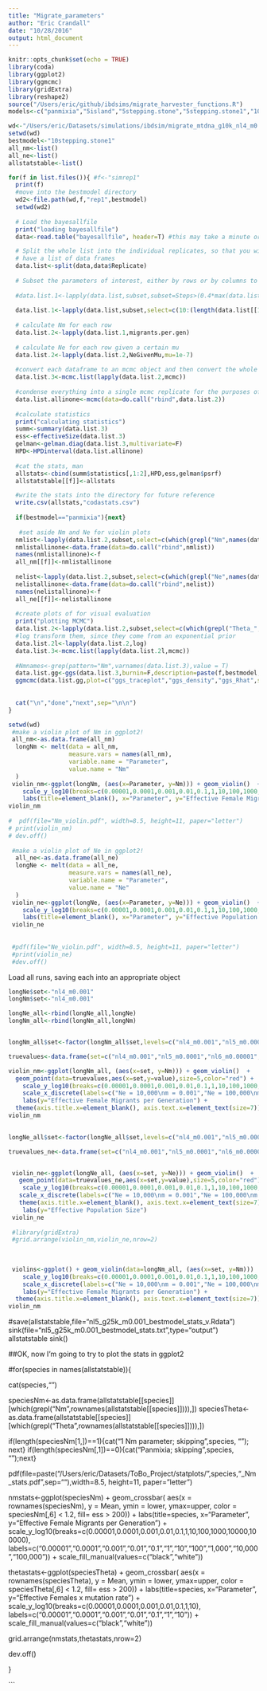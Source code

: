 ```yaml
---
title: "Migrate_parameters"
author: "Eric Crandall"
date: "10/28/2016"
output: html_document
---
```


```r
knitr::opts_chunk$set(echo = TRUE)
library(coda)
library(ggplot2)
library(ggmcmc)
library(gridExtra)
library(reshape2)
source("/Users/eric/github/ibdsims/migrate_harvester_functions.R")
models<-c("panmixia","5island","5stepping.stone","5stepping.stone1","10island","10stepping.stone","10stepping.stone1")
```


```r
wd<-"/Users/eric/Datasets/simulations/ibdsim/migrate_mtdna_g10k_nl4_m0.001"
setwd(wd)
bestmodel<-"10stepping.stone1"
all_nm<-list()
all_ne<-list()
allstatstable<-list()

for(f in list.files()){ #f<-"simrep1"
  print(f)
  #move into the bestmodel directory
  wd2<-file.path(wd,f,"rep1",bestmodel)
  setwd(wd2)
  
  # Load the bayesallfile
  print("loading bayesallfile")
  data<-read.table("bayesallfile", header=T) #this may take a minute or two

  # Split the whole list into the individual replicates, so that you will
  # have a list of data frames
  data.list<-split(data,data$Replicate)
  
  # Subset the parameters of interest, either by rows or by columns to remove uninteresting columns
  
  #data.list.1<-lapply(data.list,subset,subset=Steps>(0.4*max(data.list[[1]]$Steps)))# by rows. Removing burnin. First 40% First 20,000 samples out of 50,000 or 10 million steps out of 25 million
  
  data.list.1<-lapply(data.list,subset,select=c(10:(length(data.list[[1]])-8))) #by columns.
  
  # calculate Nm for each row
  data.list.2<-lapply(data.list.1,migrants.per.gen)
  
  # calculate Ne for each row given a certain mu
  data.list.2<-lapply(data.list.2,NeGivenMu,mu=1e-7)
  
  #convert each dataframe to an mcmc object and then convert the whole thing to an mcmc list
  data.list.3<-mcmc.list(lapply(data.list.2,mcmc))
  
  #condense everything into a single mcmc replicate for the purposes of HPDinterval
  data.list.allinone<-mcmc(data=do.call("rbind",data.list.2))
  
  #calculate statistics
  print("calculating statistics")
  summ<-summary(data.list.3)
  ess<-effectiveSize(data.list.3)
  gelman<-gelman.diag(data.list.3,multivariate=F)
  HPD<-HPDinterval(data.list.allinone)
  
  #cat the stats, man
  allstats<-cbind(summ$statistics[,1:2],HPD,ess,gelman$psrf)
  allstatstable[[f]]<-allstats

  #write the stats into the directory for future reference
  write.csv(allstats,"codastats.csv")
  
  if(bestmodel=="panmixia"){next}
  
   #set aside Nm and Ne for violin plots
  nmlist<-lapply(data.list.2,subset,select=c(which(grepl("Nm",names(data.list.2[[1]])))))
  nmlistallinone<-data.frame(data=do.call("rbind",nmlist))
  names(nmlistallinone)<-f
  all_nm[[f]]<-nmlistallinone
  
  nelist<-lapply(data.list.2,subset,select=c(which(grepl("Ne",names(data.list.2[[1]])))))
  nelistallinone<-data.frame(data=do.call("rbind",nelist))
  names(nelistallinone)<-f
  all_ne[[f]]<-nelistallinone
  
  #create plots of for visual evaluation
  print("plotting MCMC")
  data.list.2<-lapply(data.list.2,subset,select=c(which(grepl("Theta_",names(data.list.2[[1]])) | grepl("M_",names(data.list.2[[1]])) | grepl("Nm_",names(data.list.2[[1]])) |grepl("Ne_",names(data.list.2[[1]])) |grepl("lnPost",names(data.list.2[[1]])))))
  #log transform them, since they come from an exponential prior
  data.list.2l<-lapply(data.list.2,log)
  data.list.3<-mcmc.list(lapply(data.list.2l,mcmc))
  
  #Nmnames<-grep(pattern="Nm",varnames(data.list.3),value = T)
  data.list.gg<-ggs(data.list.3,burnin=F,description=paste(f,bestmodel,sep="_"))
  ggmcmc(data.list.gg,plot=c("ggs_traceplot","ggs_density","ggs_Rhat",simplify_traceplot=25),file=paste(wd2,"/",paste(f,bestmodel,sep="_"),".pdf",sep=""))
  
  
  cat("\n","done","next",sep="\n\n")
}
```

```r
setwd(wd)
 #make a violin plot of Nm in ggplot2!
 all_nm<-as.data.frame(all_nm)
  longNm <- melt(data = all_nm,
                 measure.vars = names(all_nm),
                 variable.name = "Parameter",
                 value.name = "Nm"
  )
 violin_nm<-ggplot(longNm, (aes(x=Parameter, y=Nm))) + geom_violin()  + 
    scale_y_log10(breaks=c(0.00001,0.0001,0.001,0.01,0.1,1,10,100,1000,10000,100000), limits=c(1,100), labels=c("0.00001","0.0001","0.001","0.01","0.1","1","10","100","1,000","10,000","100,000")) +
    labs(title=element_blank(), x="Parameter", y="Effective Female Migrants per Generation") + coord_flip()
violin_nm
 
#  pdf(file="Nm_violin.pdf", width=8.5, height=11, paper="letter") 
# print(violin_nm)
# dev.off()
 
 #make a violin plot of Ne in ggplot2!
  all_ne<-as.data.frame(all_ne)
  longNe <- melt(data = all_ne,
                 measure.vars = names(all_ne),
                 variable.name = "Parameter",
                 value.name = "Ne"
  )
 violin_ne<-ggplot(longNe, (aes(x=Parameter, y=Ne))) + geom_violin()  + 
    scale_y_log10(breaks=c(0.00001,0.0001,0.001,0.01,0.1,1,10,100,1000,10000,100000),limits=c(1000,1000000), labels=c("0.00001","0.0001","0.001","0.01","0.1","1","10","100","1,000","10,000","100,000")) +
    labs(title=element_blank(), x="Parameter", y="Effective Population Size") + coord_flip()
 violin_ne
 
 
 #pdf(file="Ne_violin.pdf", width=8.5, height=11, paper="letter") 
 #print(violin_ne)
 #dev.off()
```

Load all runs, saving each into an appropriate object

```r
longNe$set<-"nl4_m0.001"
longNm$set<-"nl4_m0.001"

longNe_all<-rbind(longNe_all,longNe)
longNm_all<-rbind(longNm_all,longNm)



```

```r

longNm_all$set<-factor(longNm_all$set,levels=c("nl4_m0.001","nl5_m0.0001","nl6_m0.00001","nl4_m0.01",  "nl5_m0.001","nl6_m0.0001","nl4_m0.1","nl5_m0.01","nl6_m0.001"))

truevalues<-data.frame(set=c("nl4_m0.001","nl5_m0.0001","nl6_m0.00001","nl4_m0.01",  "nl5_m0.001","nl6_m0.0001","nl4_m0.1","nl5_m0.01","nl6_m0.001"),value=c(10,10,10,100,100,100,1000,1000,1000))

violin_nm<-ggplot(longNm_all, (aes(x=set, y=Nm))) + geom_violin()  +
  geom_point(data=truevalues,aes(x=set,y=value),size=5,color="red") +
    scale_y_log10(breaks=c(0.00001,0.0001,0.001,0.01,0.1,1,10,100,1000,10000,100000),  labels=c("0.00001","0.0001","0.001","0.01","0.1","1","10","100","1,000","10,000","100,000")) +
    scale_x_discrete(labels=c("Ne = 10,000\nm = 0.001","Ne = 100,000\nm = 0.0001","Ne = 1,000,000\nm = 0.00001","Ne = 10,000\nm = 0.01","Ne = 100,000\nm = 0.001","Ne = 1,000,000\nm = 0.0001","Ne = 10,000\nm = 0.1","Ne = 100,000\nm=0.01","Ne = 1,000,000\nm = 0.001")) +
    labs(y="Effective Female Migrants per Generation") +
  theme(axis.title.x=element_blank(), axis.text.x=element_text(size=7))
violin_nm
 

longNe_all$set<-factor(longNe_all$set,levels=c("nl4_m0.001","nl5_m0.0001","nl6_m0.00001","nl4_m0.01",  "nl5_m0.001","nl6_m0.0001","nl4_m0.1","nl5_m0.01","nl6_m0.001"))

truevalues_ne<-data.frame(set=c("nl4_m0.001","nl5_m0.0001","nl6_m0.00001","nl4_m0.01",  "nl5_m0.001","nl6_m0.0001","nl4_m0.1","nl5_m0.01","nl6_m0.001"),value=c(10000,100000,1000000,10000,100000,1000000,10000,100000,1000000))


 violin_ne<-ggplot(longNe_all, (aes(x=set, y=Ne))) + geom_violin()  + 
   geom_point(data=truevalues_ne,aes(x=set,y=value),size=5,color="red") +
    scale_y_log10(breaks=c(0.00001,0.0001,0.001,0.01,0.1,1,10,100,1000,10000,100000,1000000), labels=c("0.00001","0.0001","0.001","0.01","0.1","1","10","100","1,000","10,000","100,000","1,000,000")) +
   scale_x_discrete(labels=c("Ne = 10,000\nm = 0.001","Ne = 100,000\nm = 0.0001","Ne = 1,000,000\nm = 0.00001","Ne = 10,000\nm = 0.01","Ne = 100,000\nm = 0.001","Ne = 1,000,000\nm = 0.0001","Ne = 10,000\nm = 0.1","Ne = 100,000\nm=0.01","Ne = 1,000,000\nm = 0.001")) +
   theme(axis.title.x=element_blank(), axis.text.x=element_text(size=7)) +
    labs(y="Effective Population Size") 
 violin_ne
 
 #library(gridExtra)
 #grid.arrange(violin_nm,violin_ne,nrow=2)
 
 
 
 violins<-ggplot() + geom_violin(data=longNm_all, (aes(x=set, y=Nm)))  + geom_violin(data=longNe_all, aes(x=set,y=Ne)) +
    scale_y_log10(breaks=c(0.00001,0.0001,0.001,0.01,0.1,1,10,100,1000,10000,100000,1000000),  labels=c("0.00001","0.0001","0.001","0.01","0.1","1","10","100","1,000","10,000","100,000","1,000,000"), sec.axis=dup_axis(trans=NULL,name="Effective Population Size")) +
    scale_x_discrete(labels=c("Ne = 10,000\nm = 0.001","Ne = 100,000\nm = 0.0001","Ne = 1,000,000\nm = 0.00001","Ne = 10,000\nm = 0.01","Ne = 100,000\nm = 0.001","Ne = 1,000,000\nm = 0.0001","Ne = 10,000\nm = 0.1","Ne = 100,000\nm=0.01","Ne = 1,000,000\nm = 0.001")) +
    labs(y="Effective Female Migrants per Generation") +
  theme(axis.title.x=element_blank(), axis.text.x=element_text(size=7))
violin_nm
```
 
#save(allstatstable,file="nl5_g25k_m0.001_bestmodel_stats_v.Rdata")
sink(file="nl5_g25k_m0.001_bestmodel_stats.txt",type="output")
allstatstable
sink()

##OK, now I'm going to try to plot the stats in ggplot2

#for(species in names(allstatstable)){
  
  cat(species,"\n")
  
  speciesNm<-as.data.frame(allstatstable[[species]][which(grepl("Nm",rownames(allstatstable[[species]]))),])
  speciesTheta<-as.data.frame(allstatstable[[species]][which(grepl("Theta",rownames(allstatstable[[species]]))),])
  
  if(length(speciesNm[1,])==1){cat("1 Nm parameter; skipping",species, "\n"); next}
  if(length(speciesNm[,1])==0){cat("Panmixia; skipping",species, "\n");next}
  
  pdf(file=paste("/Users/eric/Datasets/ToBo_Project/statplots/",species,"_Nm_stats.pdf",sep=""),width=8.5, height=11, paper="letter")
  
  
  nmstats<-ggplot(speciesNm) + 
    geom_crossbar( aes(x = rownames(speciesNm), y = Mean, ymin = lower, ymax=upper, color = speciesNm[,6] < 1.2, fill= ess > 200)) + 
    labs(title=species, x="Parameter", y="Effective Female Migrants per Generation")  + 
    scale_y_log10(breaks=c(0.00001,0.0001,0.001,0.01,0.1,1,10,100,1000,10000,100000), labels=c("0.00001","0.0001","0.001","0.01","0.1","1","10","100","1,000","10,000","100,000")) +
    scale_fill_manual(values=c("black","white"))
  
   thetastats<-ggplot(speciesTheta) + 
    geom_crossbar( aes(x = rownames(speciesTheta), y = Mean, ymin = lower, ymax=upper, color = speciesTheta[,6] < 1.2, fill= ess > 200)) + 
    labs(title=species, x="Parameter", y="Effective Females x mutation rate")  + 
    scale_y_log10(breaks=c(0.00001,0.0001,0.001,0.01,0.1,1,10), labels=c("0.00001","0.0001","0.001","0.01","0.1","1","10")) +
    scale_fill_manual(values=c("black","white"))
  
  grid.arrange(nmstats,thetastats,nrow=2)
  
  dev.off()
  
}




 

```



